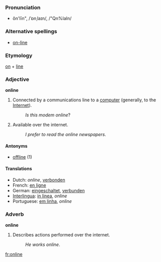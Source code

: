 ===Pronunciation===
*ŏn'līn", /ˈɒnˌlaɪn/, /"Qn%laIn/

===Alternative spellings===
*[[on-line]]

===Etymology===
[[on]] + [[line]]

===Adjective===
'''online'''

#Connected by a communications line  to a [[computer]] (generally, to the [[Internet]]).
#:''Is this modem online''?
#Available over the internet.
#:''I prefer to read the online newspapers''.

====Antonyms====
*[[offline]] (1)

====Translations====
*Dutch: ''online'', [[verbonden]]
*French: [[en ligne]]
*German: [[eingeschaltet]], [[verbunden]]
*[[Interlingua]]: [[in linea]], ''online''
*Portuguese: [[em linha]], ''online''

===Adverb===
'''online'''

#Describes actions performed over the internet.
#:''He works online''.

[[fr:online]]